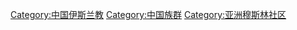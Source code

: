 [[Category:中国伊斯兰教|Category:中国伊斯兰教]]
[[Category:中国族群|Category:中国族群]]
[[Category:亚洲穆斯林社区|Category:亚洲穆斯林社区]]